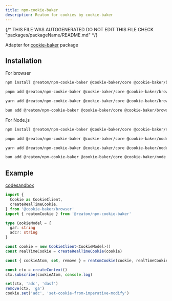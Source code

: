 ```yaml
---
title: npm-cookie-baker
description: Reatom for cookies by cookie-baker
---
```


{/* THIS FILE WAS AUTOGENERATED
DO NOT EDIT THIS FILE 
CHECK "packages/packageName/README.md" */}



Adapter for [cookie-baker](https://github.com/BataevDaniil/cookie-baker) package

## Installation
For browser

<Tabs>
<TabItem label="npm">

  ```sh
npm install @reatom/npm-cookie-baker @cookie-baker/core @cookie-baker/browser
  ```

</TabItem>
<TabItem label="pnpm">

  ```sh
pnpm add @reatom/npm-cookie-baker @cookie-baker/core @cookie-baker/browser
  ```

</TabItem>
<TabItem label="yarn">

  ```sh
yarn add @reatom/npm-cookie-baker @cookie-baker/core @cookie-baker/browser
  ```

</TabItem>
<TabItem label="bun">

  ```sh
bun add @reatom/npm-cookie-baker @cookie-baker/core @cookie-baker/browser
  ```

</TabItem>
</Tabs>
For Node.js

<Tabs>
<TabItem label="npm">

  ```sh
npm install @reatom/npm-cookie-baker @cookie-baker/core @cookie-baker/node
  ```

</TabItem>
<TabItem label="pnpm">

  ```sh
pnpm add @reatom/npm-cookie-baker @cookie-baker/core @cookie-baker/node
  ```

</TabItem>
<TabItem label="yarn">

  ```sh
yarn add @reatom/npm-cookie-baker @cookie-baker/core @cookie-baker/node
  ```

</TabItem>
<TabItem label="bun">

  ```sh
bun add @reatom/npm-cookie-baker @cookie-baker/core @cookie-baker/node
  ```

</TabItem>
</Tabs>

## Example
[codesandbox](https://codesandbox.io/s/reatom-cookie-baker-ec6h63-ec6h63?file=/src/App.tsx)


```ts
import {
  Cookie as CookieClient,
  createRealTimeCookie,
} from '@cookie-baker/browser'
import { reatomCookie } from '@reatom/npm-cookie-baker'

type CookieModel = {
  ga?: string
  adc?: string
}

const cookie = new CookieClient<CookieModel>()
const realTimeCookie = createRealTimeCookie(cookie)

const { cookieAtom, set, remove } = reatomCookie(cookie, realTimeCookie)

const ctx = createContext()
ctx.subscribe(cookieAtom, console.log)

set(ctx, 'adc', 'dasf')
remove(ctx, 'ga')
cookie.set('adc', 'set-cookie-from-imperative-modify')
```
